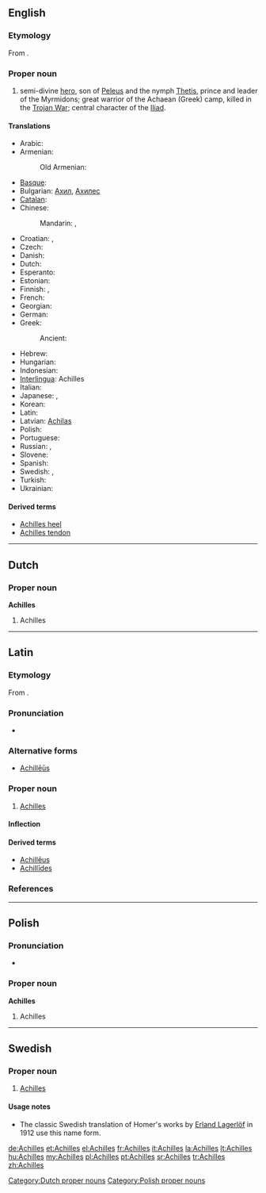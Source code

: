 ==English==
{{wikipedia}}

===Etymology===
From {{etyl|grc|en}} {{term|Ἀχιλλεύς|tr=Akhilleus|lang=grc|sc=polytonic}}.

===Proper noun===
{{en-proper noun}}

# {{context|Greek mythology}} semi-divine [[hero]], son of [[Peleus]] and the nymph [[Thetis]], prince and leader of the Myrmidons; great warrior of the Achaean (Greek) camp, killed in the [[Trojan War]]; central character of the [[w:Iliad|Iliad]].

====Translations====
{{trans-top|Greek mythical hero}}
* Arabic: {{t|ar|أخيل|m|tr='akhiil|sc=Arab}}
* Armenian: {{t-|hy|Աքիլլես|tr=Ak’illes}}
*:Old Armenian: {{tø|xcl|Աքիլլէս|tr=Akʿillēs|sc=Armn|xs=Old Armenian}}
* [[Basque]]: {{t|eu|Akil}}
* Bulgarian: [[Ахил]], [[Ахилес]]
* [[Catalan]]: {{t|ca|Aquil·les|m}}
* Chinese:
*: Mandarin: {{t|zh|阿喀琉斯|tr=Ākāliúsī|sc=Hani}}, {{t|zh|阿基里斯|tr=Ājīlǐsī|sc=Hani}}
* Croatian: {{t-|hr|Ahil|m}}, {{t-|hr|Ahilej|m}}
* Czech: {{t-|cs|Achilleus|m}}
* Danish: {{t-|da|Achilleus}}
* Dutch: {{t-|nl|Achilles}}
* Esperanto: {{t|eo|Aĥilo|xs=Esperanto}}
* Estonian: {{t-|et|Achilleus}}
* Finnish: {{t-|fi|Akhilleus}}, {{t-|fi|Akilles}}
* French: {{t+|fr|Achille|m}}
* Georgian: {{t|ka|აქილევსი|tr=ak'ilevsi|sc=Geor}}
* German: {{t+|de|Achilleus|m}}
* Greek: {{t+|el|Αχιλλέας|m|tr=Achilléas}}
*: Ancient: {{tø|grc|Ἀχιλλεύς|m|tr=Achilleus|xs=Ancient Greek}}
{{trans-mid}}
* Hebrew: {{t|he|אכילס|tr=Ahils}}
* Hungarian: {{t+|hu|Akhilleusz}}
* Indonesian: {{t-|id|Achilles|xs=Indonesian}}
* [[Interlingua]]: Achilles
* Italian: {{t+|it|Achille}}
* Japanese: {{t-|ja|アキレス|tr=Akiresu}}, {{t-|ja|アキレウス|tr=Akireusu}}
* Korean: {{t|ko|아킬레스|tr=Akilleseu|sc=Kore}}
* Latin: {{t+|la|Achilles|alt=Achillēs}}
* Latvian: [[Achilas]]
* Polish: {{t+|pl|Achilles|m}}
* Portuguese: {{t+|pt|Aquiles}}
* Russian: {{t+|ru|Ахилл|m|tr=Axíll}}, {{t+|ru|Ахиллес|m|tr=Axillés}}
* Slovene: {{t+|sl|Ahil}}
* Spanish: {{t-|es|Aquiles|m}}
* Swedish: {{t-|sv|Akilles}}, {{t|sv|Achilles}}
* Turkish: {{t|tr|Aşil}}
* Ukrainian: {{t|uk|Ахіллес|m|tr=Axillés|sc=Cyrl}}
{{trans-bottom}}

====Derived terms====
* [[Achilles heel]]
* [[Achilles tendon]]

----

==Dutch==

===Proper noun===
'''Achilles'''

# Achilles

[[Category:Dutch proper nouns]]

----

==Latin==

===Etymology===
From {{etyl|grc|la}} {{term|Ἀχιλλεύς|tr=Akhilleus|lang=grc|sc=polytonic}}.

===Pronunciation===
* {{audio|La-ecc-Achilles.ogg|audio (ecclesiastical)}}

===Alternative forms===
* [[Achilleus|Achillēūs]]

===Proper noun===
{{la-proper noun|Achilles|Achillis|Achillis|m|third}}

# [[#English|Achilles]]

====Inflection====
{{la-decl-3rd|Achilles|Achilles|Achill|Achill}}

====Derived terms====
* [[Achilleus|Achillēus]]
* [[Achillides|Achillīdes]]

===References===
{{R:Cassells}}

----

==Polish==

===Pronunciation===
* {{audio|Pl-Achilles.ogg|Audio}}

===Proper noun===
'''Achilles'''

# Achilles

[[Category:Polish proper nouns]]

----

==Swedish==

===Proper noun===
{{infl|sv|proper noun}}

# {{Greek mythology|lang=sv}} [[#English|Achilles]]

====Usage notes====
* The classic Swedish translation of Homer's works by [[w:sv:Erland Lagerlöf|Erland Lagerlöf]] in 1912 use this name form.

[[de:Achilles]]
[[et:Achilles]]
[[el:Achilles]]
[[fr:Achilles]]
[[it:Achilles]]
[[la:Achilles]]
[[lt:Achilles]]
[[hu:Achilles]]
[[my:Achilles]]
[[pl:Achilles]]
[[pt:Achilles]]
[[sr:Achilles]]
[[tr:Achilles]]
[[zh:Achilles]]